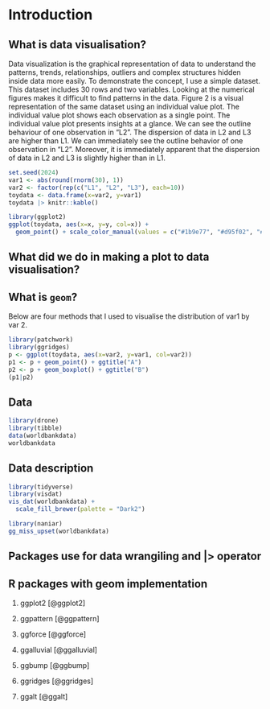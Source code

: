 # Introduction

## What is data visualisation?

Data visualization is the graphical representation of data to understand the patterns, trends, relationships, outliers and complex structures hidden inside data more easily. To demonstrate the concept, I use a simple dataset. This dataset includes 30 rows and two variables. Looking at the numerical figures makes it difficult to find patterns in the data. Figure 2 is a visual representation of the same dataset using an individual value plot. The individual value plot shows each observation as a single point. The individual value plot presents insights at a glance. We can see the outline behaviour of one observation in "L2". The dispersion of data in L2 and L3 are higher than L1. We can immediately see the outline behavior of one observation in "L2". Moreover, it is immediately apparent that the dispersion of data in L2 and L3 is slightly higher than in L1.




```r
set.seed(2024)
var1 <- abs(round(rnorm(30), 1))
var2 <- factor(rep(c("L1", "L2", "L3"), each=10))
toydata <- data.frame(x=var2, y=var1)
toydata |> knitr::kable()
```

```r
library(ggplot2)
ggplot(toydata, aes(x=x, y=y, col=x)) +
  geom_point() + scale_color_manual(values = c("#1b9e77", "#d95f02", "#7570b3"))
```

## What did we do in making a plot to data visualisation?




## What is `geom`?




Below are four methods that I used to visualise the distribution of var1 by var 2.

```r
library(patchwork)
library(ggridges)
p <- ggplot(toydata, aes(x=var2, y=var1, col=var2))
p1 <- p + geom_point() + ggtitle("A")
p2 <- p + geom_boxplot() + ggtitle("B")
(p1|p2)
```


## Data

```r
library(drone)
library(tibble)
data(worldbankdata)
worldbankdata
```

## Data description

```r
library(tidyverse)
library(visdat)
vis_dat(worldbankdata) + 
  scale_fill_brewer(palette = "Dark2")
```

```r
library(naniar)
gg_miss_upset(worldbankdata) 
```

## Packages use for data wrangiling and |> operator


## R packages with geom implementation

1. ggplot2 [@ggplot2]

2. ggpattern [@ggpattern]

3. ggforce [@ggforce]

4. ggalluvial [@ggalluvial]

5. ggbump [@ggbump]

6. ggridges [@ggridges]

7. ggalt [@ggalt]

